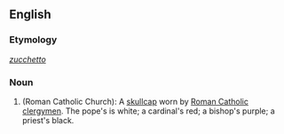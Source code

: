 ==English==

===Etymology===
{{etyl|it}} ''[[zucchetto]]''

===Noun===
{{en-noun}}

# (Roman Catholic Church): A [[skullcap]] worn by [[Roman Catholic]] [[clergymen]]. The pope's is white; a cardinal's red; a bishop's purple; a priest's black.